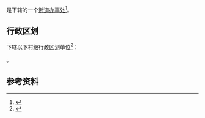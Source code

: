{{中国乡级行政区|64/01/21/001/000}}

'''{{PAGENAMEBASE}}'''是{{PRC admin/fullname|64/01/21/001/000|3}}下辖的一个[[街道办事处|街道办事处]]<ref>{{PRC admin/ref sgc|{{PRC admin/parent|64/01/21/001/000}}}}</ref>。

== 行政区划 ==
{{PAGENAMEBASE}}下辖以下村级行政区划单位<ref>{{PRC admin/ref sgc|64/01/21/001/000}}</ref>：

{{PRC admin/children|64/01/21/001/000}}。

== 参考资料 ==
{{reflist}}

{{宁夏行政区划小作品}}
{{PRC admin/navcat|64/01/21/001/000}}